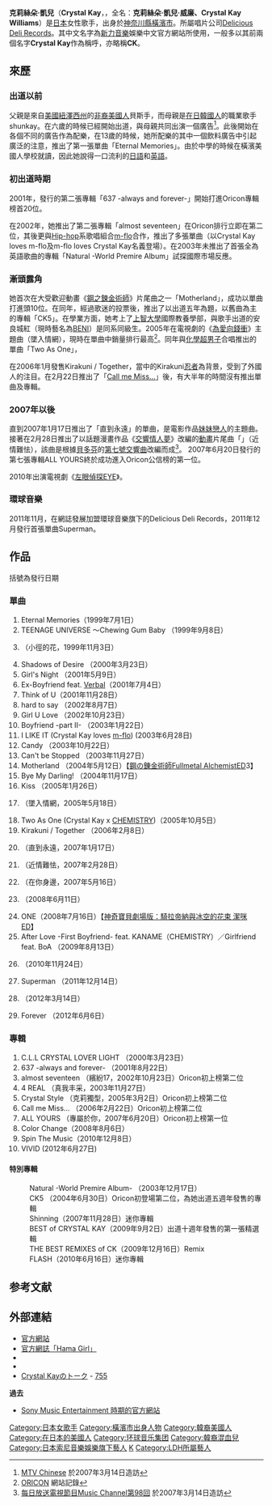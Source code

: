 {{藝人
|姓名 = 克莉丝朵·凯儿
|圖片 = Crystal Kay 2008.jpg
|圖片名稱 =
|原名 = Crystal Kay Williams
|類型 = 女歌手
|綽號 = {{lang|ja|クリ}}, Kuri
|出生日期 = 1986年2月26日
|逝世 = 
|出生地點 = {{JPN}}[[神奈川縣|神奈川縣]][[橫濱市|橫濱市]]
|國籍 = {{USA}}
|樂器 = 
|教育程度 = [[上智大學|上智大學]]國際教養學部畢業
|音樂類型 = [[J-POP|J-POP]]、[[节奏布鲁斯|节奏布鲁斯]]
|職業 = 歌手
|活躍年代 = 1999年至今
|唱片公司 = [[日本Epic_Records|日本Epic Records]]（1999-2010年）<br>[[日本環球音樂|Delicious Deli Records]]
|經紀公司 =[[LDH_(藝能事務所)|LDH (藝能事務所)]]（2014年 - ）
|相關團體 = 
|網站 = http://www.universal-music.co.jp/crystal-kay
}}

'''克莉絲朵·凱兒'''（'''Crystal Kay'''，{{bd|1986年|2月26日|catIdx=Crystal Kay}}，全名：'''克莉絲朵·凱兒·威廉、Crystal Kay Williams'''）是[[日本|日本]]女性歌手，出身於[[神奈川縣|神奈川縣]][[橫濱市|橫濱市]]。所屬唱片公司[[日本環球音樂|Delicious Deli Records]]。其中文名字為[[新力音樂|新力音樂]]娛樂中文官方網站所使用，一般多以其前兩個名字'''Crystal Kay'''作為稱呼，亦略稱'''CK'''。

==來歷==
===出道以前===
父親是來自[[美國|美國]][[紐澤西州|紐澤西州]]的[[非裔美國人|非裔美國人]]貝斯手，而母親是[[在日韓國人|在日韓國人]]的職業歌手shunkay。在六歲的時候已經開始出道，與母親共同出演一個廣告<ref>[http://www.mtvchinese.com/News/Regional/200303/11/02.html MTV Chinese] {{Wayback|url=http://www.mtvchinese.com/News/Regional/200303/11/02.html |date=20070705174250 }} 於2007年3月14日造訪</ref>。此後開始在各個不同的廣告作為配樂，在13歲的時候，她所配樂的其中一個飲料廣告中引起廣泛的注意，推出了第一張單曲「Eternal Memories」。由於中學的時候在橫濱美國人學校就讀，因此她說得一口流利的[[日語|日語]]和[[英語|英語]]。

===初出道時期===
2001年，發行的第二張專輯「637 -always and forever-」開始打進Oricon專輯榜首20位。

在2002年，她推出了第二張專輯「almost seventeen」在Oricon排行立即在第二位，其後更與[[Hip-hop|Hip-hop]]系歌唱組合[[m-flo|m-flo]]合作，推出了多張單曲（以Crystal Kay loves m-flo及m-flo loves Crystal Kay名義登場）。在2003年未推出了首張全為英語歌曲的專輯「Natural -World Premire Album」試探國際市場反應。

===漸頭露角===
她首次在大受歡迎動畫《[[鋼之鍊金術師_(動畫)|鋼之鍊金術師]]》片尾曲之一「Motherland」，成功以單曲打進頭10位。在同年，經過歌迷的投票後，推出了以出道五年為題，以舊曲為主的專輯「CK5」。在學業方面，她考上了[[上智大學|上智大學]]國際教養學部，與歌手出道的安良城紅（現時藝名為[[BENI|BENI]]）是同系同級生。2005年在電視劇的《[[為愛向錢衝|為愛向錢衝]]》主題曲{{lang|ja|恋におちたら}}（墜入情網），現時在單曲中銷量排行最高<ref>[http://www.oricon.co.jp/music/release/d/595620/1/ ORICON] {{Wayback|url=http://www.oricon.co.jp/music/release/d/595620/1/ |date=20141018104550 }}網站記錄</ref>。同年與[[化學超男子|化學超男子]]合唱推出的單曲「Two As One」，

在2006年1月發售Kirakuni / Together，當中的Kirakuni[[忍者|忍者]]為背景，受到了外國人的注目。在2月22日推出了「[[Call_me_Miss...|Call me Miss...]]」後，有大半年的時間沒有推出單曲及專輯。

===2007年以後===
直到2007年1月17日推出了「直到永遠」的單曲，是電影作品[[妹妹戀人|妹妹戀人]]的主題曲。接著在2月28日推出了以話題漫畫作品《[[交響情人夢|交響情人夢]]》改編的[[交響情人夢_(動畫)|動畫]]片尾曲「{{lang|ja|こんなに近くで}}」（近情難怯），該曲是根據[[貝多芬|貝多芬]]的[[第七號交響曲_(貝多芬)|第七號交響曲]]改編而成<ref>[http://www.mbs.jp/hz/20070224/mc.html 每日放送電視節目Music Channel第98回] {{Wayback|url=http://www.mbs.jp/hz/20070224/mc.html |date=20090626124124 }}於2007年3月14日造訪</ref>。
2007年6月20日發行的第七張專輯ALL YOURS終於成功進入Oricon公信榜的第一位。

2010年出演電視劇《[[左眼偵探EYE|左眼偵探EYE]]》。

===環球音樂===
2011年11月，在網誌發展加盟環球音樂旗下的Delicious Deli Records，2011年12月發行首張單曲Superman。

==作品==
括號為發行日期
===單曲===
# Eternal Memories（1999年7月1日）
# TEENAGE UNIVERSE ～Chewing Gum Baby （1999年9月8日）
# {{lang|ja|こみちの花}} （小徑的花，1999年11月3日）
# Shadows of Desire （2000年3月23日）
# Girl's Night （2001年5月9日）
# Ex-Boyfriend feat. [[m-flo|Verbal]]（2001年7月4日）
# Think of U（2001年11月28日）
# hard to say （2002年8月7日）
# Girl U Love （2002年10月23日）
# Boyfriend -part II- （2003年1月22日）
# I LIKE IT (Crystal Kay loves [[m-flo|m-flo]]) (2003年6月28日)
# Candy （2003年10月22日）
# Can't be Stopped （2003年11月27日）
# Motherland （2004年5月12日）【[[鋼の錬金術師Fullmetal_Alchemist|鋼の錬金術師Fullmetal Alchemist]]ED3】
# Bye My Darling! （2004年11月17日）
# Kiss （2005年1月26日） 
# {{lang|ja|恋におちたら}} （墜入情網，2005年5月18日）
# Two As One (Crystal Kay x [[CHEMISTRY|CHEMISTRY]])（2005年10月5日）
# Kirakuni / Together （2006年2月8日） 
# {{lang|ja|きっと永遠に}} （直到永遠，2007年1月17日）
# {{lang|ja|こんなに近くで...}} （近情難怯，2007年2月28日）
# {{lang|ja|あなたのそばで}}（在你身邊，2007年5月16日）
# {{lang|ja|涙のさきに}}（2008年6月11日）
# ONE（2008年7月16日）【[[神奇寶貝劇場版：騎拉帝納與冰空的花束_潔咪|神奇寶貝劇場版：騎拉帝納與冰空的花束 潔咪]]ED】
# After Love -First Boyfriend- feat. KANAME（CHEMISTRY）／Girlfriend feat. BoA （2009年8月13日）
# {{lang|ja|Journey 〜君と二人で〜}} （2010年11月24日）
# Superman （2011年12月14日）
# {{lang|ja|デリシャスな金曜日/ハルアラシ}} （2012年3月14日）
# Forever （2012年6月6日）

===專輯===
# C.L.L CRYSTAL LOVER LIGHT （2000年3月23日）
# 637 -always and forever- （2001年8月22日）
# almost seventeen （繽紛17，2002年10月23日）Oricon初上榜第二位
# 4 REAL （真我丰采，2003年11月27日）
# Crystal Style （克莉獨型，2005年3月2日）Oricon初上榜第二位
# Call me Miss... （2006年2月22日）Oricon初上榜第二位
# ALL YOURS （專屬於你，2007年6月20日）Oricon初上榜第一位
# Color Change（2008年8月6日）
# Spin The Music（2010年12月8日）
# VIVID (2012年6月27日)
====特別專輯====
: Natural -World Premire Album- （2003年12月17日）
: CK5 （2004年6月30日）Oricon初登場第二位，為她出道五週年發售的專輯
: Shinning（2007年11月28日）迷你專輯
: BEST of CRYSTAL KAY（2009年9月2日）出道十週年發售的第一張精選輯
: THE BEST REMIXES of CK（2009年12月16日）Remix
: FLASH（2010年6月16日）迷你專輯

==参考文献==
<div class="references-small">
<references />
</div>

==外部連結==
{{commonscat|Crystal Kay}}
* [http://www.universal-music.co.jp/crystal-kay 官方網站] {{Wayback|url=http://www.universal-music.co.jp/crystal-kay |date=20200621040614 }}
* [http://ameblo.jp/c-kay/ 官方網誌「Hama Girl」] {{Wayback|url=http://ameblo.jp/c-kay/ |date=20190430051955 }}
* {{Twitter|CKAY26}} 
* {{Facebook|CrystalKay|Crystal Kay Official Facebook Page}}
* [https://7gogo.jp/crystalkay-official Crystal Kayのトーク] {{Wayback|url=https://7gogo.jp/crystalkay-official |date=20190914210628 }} - [[755_(アプリケーション)|755]]

'''過去'''
* [http://www.sonymusic.co.jp/Music/Arch/ES/CrystalKay/ Sony Music Entertainment 時期的官方網站] {{Wayback|url=http://www.sonymusic.co.jp/Music/Arch/ES/CrystalKay/ |date=20130615230219 }}

{{LDH}}
{{Authority control}}
{{DEFAULTSORT:Kay, Crystal}}
[[Category:日本女歌手|Category:日本女歌手]]
[[Category:橫濱市出身人物|Category:橫濱市出身人物]]
[[Category:韓裔美國人|Category:韓裔美國人]]
[[Category:在日本的美國人|Category:在日本的美國人]]
[[Category:环球音乐集团|Category:环球音乐集团]]
[[Category:韓裔混血兒|Category:韓裔混血兒]]
[[Category:日本索尼音樂娛樂旗下藝人|Category:日本索尼音樂娛樂旗下藝人]]
[[Category:上智大學校友|K]]
[[Category:LDH所屬藝人|Category:LDH所屬藝人]]